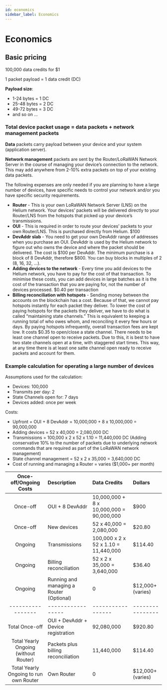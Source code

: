 ```yaml
---
id: economics
sidebar_label: Economics
---
```


# Economics


## Basic pricing

100,000 data credits for $1

1 packet payload = 1 data credit (DC)

**Payload size**:

- 1-24 bytes = 1 DC
- 25-48 bytes = 2 DC
- 49-72 bytes = 3 DC
- and so on ...

### Total device packet usage = data packets + network management packets

**Data** packets carry payload between your device and your system (application
server).

**Network management** packets are sent by the Router/LoRaWAN Network Server in
the course of managing your device’s connection to the network. This may add
anywhere from 2-10% extra packets on top of your existing data packets.

The following expenses are only needed if you are planning to have a large
number of devices, have specific needs to control your network and/or you have
specific security requirements.

- **Router** - This is your own LoRaWAN Network Server (LNS) on the Helium
  network. Your devices’ packets will be delivered directly to your Router/LNS
  from the hotspots that picked up your device’s transmissions.
- **OUI** - This is required in order to route your devices’ packets to your own
  Router/LNS. This is purchased directly from Helium. $100
- **DevAddr slab** - You need to get your own DevAddr range of addresses when
  you purchase an OUI. DevAddr is used by the Helium network to figure out who
  owns the device and where the packet should be delivered. The cost is $100 per
  DevAddr. The minimum purchase is a block of 8 DevAddr, therefore $800. You can
  buy blocks in multiples of 2 (8, 16, 32, …).
- **Adding devices to the network** - Every time you add devices to the Helium
  network, you have to pay for the cost of that transaction. To minimise these
  costs, you can add devices in large batches as it is the cost of the
  transaction that you are paying for, not the number of devices processed.
  $0.40 per transaction
- **Billing reconciliation with hotspots** - Sending money between the accounts
  on the blockchain has a cost. Because of that, we cannot pay hotspots
  instantly for each packet they deliver. To lower the cost of paying hotspots
  for the packets they deliver, we have to do what is called “maintaining state
  channels.” This is equivalent to keeping a running total of who owes whom, and
  reconciling it every few hours or days. By paying hotspots infrequently,
  overall transaction fees are kept low. It costs $0.35 to open/close a state
  channel. There needs to be least one channel open to receive packets. Due to
  this, it is best to have two state channels open at a time, with staggered
  start times. This way, at any time there is at least one satte channel open
  ready to receive packets and account for them.

### Example calculation for operating a large number of devices

Assumptions used for the calculation:

- Devices: 100,000
- Transmits per day: 2
- State Channels open for: 7 days
- Devices added: once per week

Costs:

- Upfront = OUI + 8 DevAddr = 10,000,000 + 8 x 10,000,000 = 90,000,000
- Adding devices = 52 x 40,000 = 2,080,000 DC
- Transmissions = 100,000 x 2 x 52 x 1.10 = 11,440,000 DC (Adding conservative
  10% to the number of packets due to underlying network commands that are
  required as part of the LoRaWAN network management)
- State channel management = 52 x 2 x 35,000 = 3,640,000 DC
- Cost of running and managing a Router = varies ($1,000+ per month)

|         Once-off/Ongoing Costs         | Description                              | Data Credits                             | Dollars           |
| :------------------------------------: | :--------------------------------------- | :--------------------------------------- | :---------------- |
|                Once-off                | OUI + 8 DevAddr                          | 10,000,000 + 8 x 10,000,000 = 90,000,000 | $900              |
|                Once-off                | New devices                              | 52 x 40,000 = 2,080,000                  | $20.80            |
|                Ongoing                 | Transmissions                            | 100,000 x 2 x 52 x 1.10 = 11,440,000     | $114.40           |
|                Ongoing                 | Billing reconciliation                   | 52 x 2 x 35,000 = 3,640,000              | $36.40            |
|                Ongoing                 | Running and managing a Router (Optional) | 0                                        | $12,000+ (varies) |
|           -----------------            | -----------------                        | -----------------                        | ----------------  |
|             Total Once-off             | OUI + DevAddr + Device registration      | 92,080,000                               | $920.80           |
| Total Yearly Ongoing (without Router)  | Packets plus billing reconciliation      | 11,440,000                               | $114.40           |
| Total Yearly Ongoing to run own Router | Own Router                               | 0                                        | $12,000+ (varies) |
